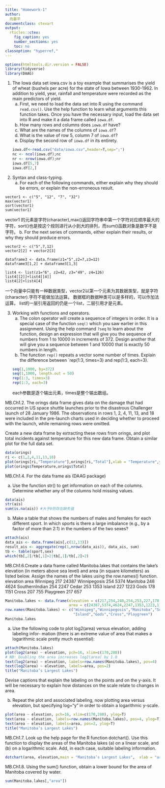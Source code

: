 ```yaml
---
title: "Homework-1"
author:
  向晏平
documentclass: ctexart
output:
  rticles::ctex:
    fig_caption: yes
    number_sections: yes
    toc: no
classoption: "hyperref,"
---
```


```r
options(htmltools.dir.version = FALSE)
library(tidyverse)
library(DAAG)
```

1. The Iowa data set iowa.csv is a toy example that summarises the yield of wheat (bushels per acre) for the state of Iowa between 1930-1962. In addition to yield, year, rainfall and temperature were recorded as the main predictors of yield.
    a. First, we need to load the data set into R using the command `read.csv()`. Use the help function to learn what arguments this function takes. Once you have the necessary input, load the data set into R and make it a data frame called `iowa.df`.
    b. How many rows and columns does `iowa.df` have? 
    c. What are the names of the columns of `iowa.df`?
    d. What is the value of row 5, column 7 of `iowa.df`?
    e. Display the second row of `iowa.df` in its entirety.
```r
iowa.df<-read.csv("data/iowa.csv",header=T,sep=";")
nc <- ncol(iowa.df);nc
nr <- nrow(iowa.df);nr
iowa.df[5,7]
iowa.df[2,]
```
2. Syntax and class-typing.
    a. For each of the following commands, either explain why they should be errors, or explain the non-erroneous result.

```
vector1 <- c("5", "12", "7", "32")
max(vector1)
sort(vector1)
sum(vector1)
```
  vector1 的元素是字符(character),max()返回字符串中第一个字符对应顺序最大的字符，sort()也是按这个规则进行从小到大的排列，而sum()函数对象是数字不是字符。
    b. For the next series of commands, either explain their results, or why they should produce errors.

```
vector2 <- c("5",7,12)
vector2[2] + vector2[3]

dataframe3 <- data.frame(z1="5",z2=7,z3=12)
dataframe3[1,2] + dataframe3[1,3]

list4 <- list(z1="6", z2=42, z3="49", z4=126)
list4[[2]]+list4[[4]]
list4[2]+list4[4]
```
  一个向量中只能有一种数据类型，vector2以第一个元素为其数据类型，就是字符(character).字符不能做加法运算。
  数据框的数据种类可以是多样的，可以作加法运算。
  list的一层引用返回的仍是一个list，二层引用才是元素。

3. Working with functions and operators.
    a. The colon operator will create a sequence of integers in order. It is a special case of the function `seq()` which you saw earlier in this assignment. Using the help command `?seq` to learn about the function, design an expression that will give you the sequence of numbers from 1 to 10000 in increments of 372. Design another that will give you a sequence between 1 and 10000 that is exactly 50 numbers in length.
    b. The function `rep()` repeats a vector some number of times. Explain the difference between `rep(1:3, times=3) and rep(1:3, each=3).
```r
seq(1,1000, by=372)
seq(1,1000, length.out = 50)
rep(1:3, times=3)
rep(1:3, each=3)
```
  each参数是逐个输出元素，times是整个输出数组。


MB.Ch1.2. The orings data frame gives data on the damage that had occurred in US space shuttle launches prior to the disastrous Challenger launch of 28 January 1986. The observations in rows 1, 2, 4, 11, 13, and 18 were included in the pre-launch charts used in deciding whether to proceed with the launch, while remaining rows were omitted.

Create a new data frame by extracting these rows from orings, and plot total incidents against temperature for this new data frame. Obtain a similar plot for the full data set.
```r
data(orings)
ri <- c(1,2,4,11,13,18)
plot(orings[ri,"Temperature"],orings[ri,"Total"],xlab = "Temperature",ylab="Total")
plot(orings$Temperature,orings$Total)
```
MB.Ch1.4. For the data frame ais (DAAG package)

(a) Use the function str() to get information on each of the columns. Determine whether any of the columns hold missing values.
```r
data(ais)
str(ais)
sum(is.na(ais)) #大于0则存在缺失值
```

(b) Make a table that shows the numbers of males and females for each different sport. In which sports is there a large imbalance (e.g., by a factor of more than 2:1) in the numbers of the two sexes?
```r
attach(ais)
data_ais <- data.frame(ais[,c(12,13)])
result_ais <- aggregate(rep(1,nrow(data_ais)), data_ais, sum)
tb <- table(sport,sex)
which(tb[,2]/tb[,1]>2|tb[,1]/tb[,2]>2)
```
MB.Ch1.6.Create a data frame called Manitoba.lakes that contains the lake’s elevation (in meters above sea level) and area (in square kilometers) as listed below. Assign the names of the lakes using the row.names() function.
               elevation  area
Winnipeg             217 24387
Winnipegosis         254  5374
Manitoba             248  4624
SouthernIndian       254  2247
Cedar                253  1353
Island               227  1223
Gods                 178  1151
Cross                207   755
Playgreen            217   657
```r
Manitoba.lakes <- data.frame(elevation = c(217,254,248,254,253,227,178,207,217),
                             area = c(24387,5374,4624,2247,1353,1223,1151,755,657))
row.names(Manitoba.lakes) <- c("Winnipeg","Winnipegosis","Manitoba","SouthernIndian","Cedar",
                               "Island","Gods","Cross","Playgreen")
Manitoba.lakes
```

(a) Use the following code to plot log2(area) versus elevation, adding labeling infor- mation (there is an extreme value of area that makes a logarithmic scale pretty much essential):
```r
attach(Manitoba.lakes)
plot(log2(area) ~ elevation, pch=16, xlim=c(170,280))
# NB: Doubling the area increases log2(area) by 1.0
text(log2(area) ~ elevation, labels=row.names(Manitoba.lakes), pos=4)
text(log2(area) ~ elevation, labels=area, pos=2) 
title("Manitoba’s Largest Lakes")
```
Devise captions that explain the labeling on the points and on the y-axis. It will be necessary to explain how distances on the scale relate to changes in area.

(b) Repeat the plot and associated labeling, now plotting area versus elevation, but specifying log="y" in order to obtain a logarithmic y-scale.
```r
plot(area ~ elevation, pch=16, xlim=c(170,280), ylog=T)
text(area ~ elevation, labels=row.names(Manitoba.lakes), pos=4, ylog=T)
text(area ~ elevation, labels=area, pos=2, ylog=T) 
title("Manitoba’s Largest Lakes")

```
MB.Ch1.7. Look up the help page for the R function dotchart(). Use this function to display the areas of the Manitoba lakes (a) on a linear scale, and (b) on a logarithmic scale. Add, in each case, suitable labeling information.
```r
dotchart(area, elevation,main = "Manitoba’s Largest Lakes",  xlab = "area",ylab = "elevation")
```

MB.Ch1.8. Using the sum() function, obtain a lower bound for the area of Manitoba covered by water.
```r
sum(Manitoba.lakes[,"area"])
```

